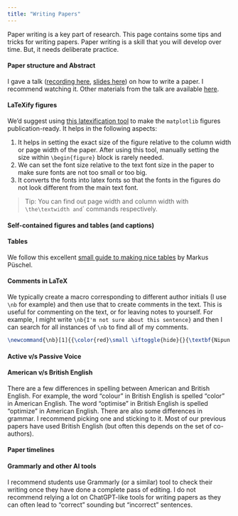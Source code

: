 ```yaml
---
title: "Writing Papers"
---
```


Paper writing is a key part of research. This page contains some tips and tricks for writing papers. Paper writing is a skill that you will develop over time. But, it needs deliberate practice. 

#### Paper structure and Abstract
I gave a talk ([recording here](https://www.youtube.com/watch?v=LoCoplWgvp4), [slides here](https://github.com/nipunbatra/CS-Research-Methods-Bootcamp/blob/master/RM101.pdf)) on how to write a paper. I recommend watching it. Other materials from the talk are available [here](https://github.com/nipunbatra/CS-Research-Methods-Bootcamp).

#### LaTeXify figures
We'd suggest using [this latexification tool](https://nipunbatra.github.io/lab/papers.html#latexify-figures) to make the `matplotlib` figures publication-ready. It helps in the following aspects:

1. It helps in setting the exact size of the figure relative to the column width or page width of the paper. After using this tool, manually setting the size within `\begin{figure}` block is rarely needed.
1. We can set the font size relative to the text font size in the paper to make sure fonts are not too small or too big.
1. It converts the fonts into latex fonts so that the fonts in the figures do not look different from the main text font.

> Tip: You can find out page width and column width with `\the\textwidth and  `\the\columnwidth` commands respectively.

#### Self-contained figures and tables (and captions)

#### Tables
We follow this excellent [small guide to making nice tables](https://people.inf.ethz.ch/markusp/teaching/guides/guide-tables.pdf) by Markus Püschel.

#### Comments in LaTeX
We typically create a macro corresponding to different author initials (I use `\nb` for example) and then use that to create comments in the text. This is useful for commenting on the text, or for leaving notes to yourself. For example, I might write `\nb{I'm not sure about this sentence}` and then I can search for all instances of `\nb` to find all of my comments.

```tex
\newcommand{\nb}[1]{{\color{red}\small \iftoggle{hide}{}{\textbf{Nipun's comment:} #1}}}
```

#### Active v/s Passive Voice

#### American v/s British English
There are a few differences in spelling between American and British English. For example, the word "colour" in British English is spelled "color" in American English. The word "optimise" in British English is spelled "optimize" in American English. There are also some differences in grammar. I recommend picking one and sticking to it. Most of our previous papers have used British English (but often this depends on the set of co-authors).

#### Paper timelines


#### Grammarly and other AI tools
I recommend students use Grammarly (or a similar) tool to check their writing once they have done a complete pass of editing. I do not recommend relying a lot on ChatGPT-like tools for writing papers as they can often lead to "correct" sounding but "incorrect" sentences.






